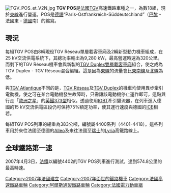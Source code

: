 [[File:TGV_POS_et_V2N.jpg|thumb]]
'''TGV POS'''是[[法國|法國]][[TGV|TGV]]高速鐵路車種之一，為數18組，現於[[法國高速鐵路東線|東線]]進行營運。POS是[[德語|德語]]“Paris-Ostfrankreich-Süddeutschland”（[[巴黎|巴黎]] - 法國東 - [[德國|德國]]南）的縮寫。

== 現況 ==
每組TGV POS由8輛現役TGV Réseau單層載客車廂及2輛新型動力機車組成，在25 kV交流供電系統下，其總功率輸出為9,280 kW，最高營運時速為320公里。而剩下的TGV Réseau機車會與新製的[[法國國鐵TGV_Duplex列車|TGV Duplex]][[車廂|雙層載客車廂]]組合，使之成為TGV Duplex - TGV Réseau混合編組。這是因為[[法國高速鐵路東線|東線]]的流量會比[[法國高速鐵路東南線|東南線]]及[[法國高速鐵路北線|北線]]為低。

與[[法國國鐵TGV_Atlantique列車|TGV Atlantique]]不同的是，[[法國國鐵TGV_Réseau列車|TGV Réseau]]及[[法國國鐵TGV_Duplex列車|TGV Duplex]]的機車均使用異步牽引電動機，使之可在某台電動機發生故障時，只需讓該電動機停止運作即可，這點與行走「[[歐洲之星|歐洲之星]]」的[[英鐵373型電力動車組|英鐵373型]]相似。透過使用[[IGBT|IGBT]]牽引變流器，在列車進入德國的15 kV交流供電區段仍可保持75%額定功率，使其運行速度與德國的[[ICE列車|ICE]]相若。

每組TGV POS列車的總重為383公噸，編號屬4400系列（4401-4418）。這些列車用於來往法國至德國的[[Alleo|Alleo]]及來往法國至[[瑞士|瑞士]]的[[Lyria|Lyria]]高鐵路線上。

== 全球鐵路第一速 ==
2007年4月3日，[[法鐵|法鐵]]以編號4402的TGV POS列車進行測試，達到574.8公里的最高時速。

{{Europe-rail-stub|法T}}
{{TGV}}
[[Category:2007年法國建立|Category:2007年法國建立]]
[[Category:2007年面世的鐵路機車|Category:2007年面世的鐵路機車]]
[[Category:法國高速鐵路車輛|Category:法國高速鐵路車輛]]
[[Category:阿爾斯通製鐵路車輛|Category:阿爾斯通製鐵路車輛]]
[[Category:法國電力動車組|Category:法國電力動車組]]
